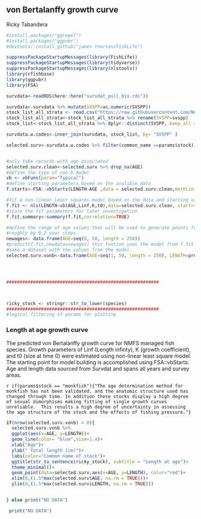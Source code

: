 ## von Bertalanffy growth curve

Ricky Tabandera

```r
#install.packages("ggrepel")
#install.packages("ggpubr")
#devtools::install_github("james-thorson/FishLife")

suppressPackageStartupMessages(library(FishLife))
suppressPackageStartupMessages(library(tidyverse))
suppressPackageStartupMessages(library(nlstools))
library(rfishbase)
library(ggpubr)
library(FSA)

```



```r

survdata<-readRDS(here::here("survdat_pull_bio.rds"))

survdata<-survdata %>% mutate(SVSPP=as.numeric(SVSPP))
stock_list_all_strata <- read.csv("https://raw.githubusercontent.com/NOAA-EDAB/ECSA/master/data/stock_list.csv")
stock_list_all_strata<-stock_list_all_strata %>% rename(SVSPP=svspp)
stock_list<-stock_list_all_strata %>% dplyr::distinct(SVSPP,.keep_all =T)

survdata.w.codes<-inner_join(survdata, stock_list, by= "SVSPP" )

selected.surv<-survdata.w.codes %>% filter(common_name ==params$stock)


#only take records with age associated
selected.surv.clean<-selected.surv %>% drop_na(AGE)
#define the type of von b model
vb <- vbFuns(param="Typical")
#define starting parameters based on the avalible data 
f.starts<-FSA::vbStarts(LENGTH~AGE ,data = selected.surv.clean,methLinf="Walford" )

#fit a non-linear least squares model based on the data and starting values 
f.fit <- nls(LENGTH~vb(AGE,Linf,K,t0),data=selected.surv.clean, start=f.starts)
#store the fit parameters for later investigation
f.fit.summary<-summary(f.fit,correlation=TRUE)

#define the range of age values that will be used to generate points from the fitted model
#roughly by 0.2 year steps
newages<- data.frame(AGE=seq(0, 50, length = 250))
#predict(f.fit,newdata=newages) this funtion uses the model from f.fit to generate new lengths 
#make a dataset with the values from the model
selected.surv.vonb<-data.frame(AGE=seq(1, 50, length = 250), LENGTH=predict(f.fit,newdata=newages))




#########################################################




```

```r

ricky_stock <- stringr::str_to_lower(species)
#########################################################
#logical filtering of params for plotting

```

### Length at age growth curve

The predicted von Bertalanffy growth curve for NMFS managed fish species. Growth parameters of Linf (Length infinty), K (growth coefficient), and t0 (size at time 0) were estimated using non-linear least square model. The starting point for model building is accomplished using FSA::vbStarts. Age and length data sourced from Survdat and spans all years and survey areas. 

`r if(params$stock == "monkfish"){"The age determination method for monkfish has not been validated, and the anatomic structure used has changed through time. In addition these stocks display a high degree of sexual dimorphisms making fitting of single growth curves unreliable.  This results a high degree of uncertainty in assessing the age structure of the stock and the effects of fishing pressure."}`



```r
if(nrow(selected.surv.vonb) > 0){
  selected.surv.vonb %>%
  ggplot(aes(x=AGE, y=LENGTH))+
  geom_line(color= "blue",size=1.4)+
  xlab("Age")+
  ylab(" Total length (cm)")+
  labs(color="Common name of stock")+
  ggtitle(str_to_sentence(ricky_stock), subtitle = "Length at age")+
  theme_minimal()+
  geom_point(data=selected.surv,aes(x=AGE, y=LENGTH), color="red")+
  xlim(0,(1.5*max(selected.surv$AGE, na.rm = TRUE)))+
  ylim(0,(1.5*max(selected.surv$LENGTH, na.rm = TRUE)))


} else print("NO DATA")

```

```r
 print("NO DATA")
```